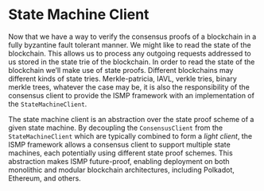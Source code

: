 # State Machine Client

Now that we have a way to verify the consensus proofs of a blockchain in a fully byzantine fault tolerant manner. We might like to read the state of the blockchain. This allows us to process any outgoing requests addressed to us stored in the state trie of the blockchain. In order to read the state of the blockchain we’ll make use of state proofs. Different blockchains may different kinds of state tries. Merkle-patricia, IAVL, verkle tries, binary merkle trees, whatever the case may be, it is also the responsibility of the consensus client to provide the ISMP framework with an implementation of the `StateMachineClient`.

The state machine client is an abstraction over the state proof scheme of a given state machine. By decoupling the `ConsensusClient` from the `StateMachineClient` which are typically combined to form a *light client*, the ISMP framework allows a consensus client to support multiple state machines, each potentially using different state proof schemes. This abstraction makes ISMP future-proof, enabling deployment on both monolithic and modular blockchain architectures, including Polkadot, Ethereum, and others.
